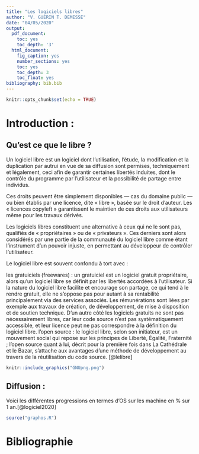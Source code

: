 ```yaml
---
title: "Les logiciels libres"
author: "V. GUERIN T. DEMESSE"
date: "04/05/2020"
output:
  pdf_document:
    toc: yes
    toc_depth: '3'
  html_document:
    fig_caption: yes
    number_sections: yes
    toc: yes
    toc_depth: 3
    toc_float: yes
bibliography: bib.bib
---
```


```r
knitr::opts_chunk$set(echo = TRUE)
```

# **Introduction :**

## **Qu'est ce que le libre ?**

Un logiciel libre est un logiciel dont l'utilisation, l'étude, la modification et la duplication par autrui en vue de sa diffusion sont permises, techniquement et légalement, ceci afin de garantir certaines libertés induites, dont le contrôle du programme par l'utilisateur et la possibilité de partage entre individus.

Ces droits peuvent être simplement disponibles — cas du domaine public — ou bien établis par une licence, dite « libre », basée sur le droit d'auteur. Les « licences copyleft » garantissent le maintien de ces droits aux utilisateurs même pour les travaux dérivés.

Les logiciels libres constituent une alternative à ceux qui ne le sont pas, qualifiés de « propriétaires » ou de « privateurs ». Ces derniers sont alors considérés par une partie de la communauté du logiciel libre comme étant l'instrument d'un pouvoir injuste, en permettant au développeur de contrôler l'utilisateur.

Le logiciel libre est souvent confondu à tort avec :

les gratuiciels (freewares) : un gratuiciel est un logiciel gratuit propriétaire, alors qu'un logiciel libre se définit par les libertés accordées à l'utilisateur. Si la nature du logiciel libre facilite et encourage son partage, ce qui tend à le rendre gratuit, elle ne s'oppose pas pour autant à sa rentabilité principalement via des services associés. Les rémunérations sont liées par exemple aux travaux de création, de développement, de mise à disposition et de soutien technique. D'un autre côté les logiciels gratuits ne sont pas nécessairement libres, car leur code source n'est pas systématiquement accessible, et leur licence peut ne pas correspondre à la définition du logiciel libre.
    l’open source : le logiciel libre, selon son initiateur, est un mouvement social qui repose sur les principes de Liberté, Égalité, Fraternité ; l’open source quant à lui, décrit pour la première fois dans La Cathédrale et le Bazar, s'attache aux avantages d'une méthode de développement au travers de la réutilisation du code source. [@lelibre] 
    
```r
knitr::include_graphics("GNUpng.png")
```
    

## **Diffusion :**

Voici les différentes progressions en termes d'OS sur les machine en % sur 1 an.[@logiciel2020]

```r
source("graphos.R")
```


# **Bibliographie**


